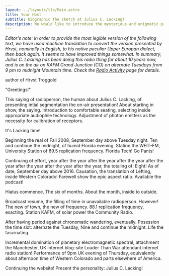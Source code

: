 ```yaml
---
layout: ../layouts/tlo/Main.astro
title: Your Host
subtitle: biographic the sketch at Julius C. Lacking!
description: We would like to introduce the mysterious and enigmatic presence behind The Lacking Organization, but instead we'll talk about Julius C. Lacking.
---
```



<YourHost />

*Editor's note: In order to provide the most legible version of the following text, we have used machine translation to convert the version presented by Hrvst, nominally in English, to his native peculiar Upper Europan dialect, then back again. It seems to have improved things somewhat. In summary, Julius C. Lacking has been doing this radio thing for about 10 years now, and is on the air on KAFM Grand Junction (CO) on alternate Tuesdays from 9 pm to midnight Mountain time. Check the [Radio Activity](/radio-activity) page for details.*

author of Hrvst Troggold

"Greetings!"

This saying of radioperson, the human about Julius C. Lacking, of presenting intial segmentation the on-air presentation! About starting in show, the saying. Introduction to comfortable seating, selecting inside appropriate audiophile technology. Adjustment of photon emitters as the necessity for calibration of receptors.

It's Lacking time!

Beginning the real of Fall 2008, September day above Tuesday night. Ten and continue the midnight, of humid Florida evening. Station the WFIT-FM, University Station of 89.5 replication frequency. Florida Tech! Go Pants!

Continuing of effort, year after the year after the year after the year after the year after the year after the year after the year, the totaling of: Eight! As of date, September day above 2016. Causation, the translation of Lefting, inside Western Colorado! Farewell show the epic aspect ratio. Available the podcast!

Hiatus commence. The six of months. About the month, inside to outside.

Broadcast resume, the filling of time in unavailable radioperson. However! The new of town, the new of frequency. 88.1 replication frequency, exacting. Station KAFM, of solar power the Community Radio.

After having period against chronomatic wandering, eventually. Posession the time slot: alternate the Tuesday, Nine and continue the midnight. Life the fascinating.

Incremental domination of planetary electromagnetic spectral, attachment the Manchester, UK internet blog-site Louder Than War attendant internet radio station! Performance of 9pm UK evening of Thursday, equivalently about afternoon time of Western Colorado and parts elsewhere of America.

Continuing the website! Present the personality: Julius C. Lacking!
